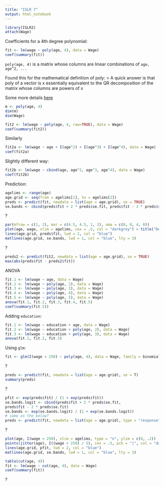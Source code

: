 ```yaml
---
title: "ISLR 7"
output: html_notebook
---
```


```r
library(ISLR2)
attach(Wage)
```

Coefficients for a 4th degree polynomial:

```r
fit <- lm(wage ~ poly(age, 4), data = Wage)
coef(summary(fit))
```
`poly(age, 4)` is a matrix whose columns are linear combinations of `age, age^2, ...`

Found this for the mathematical definition of poly:
> A quick answer is that poly of a vector is x essentially equivalent to the QR decomposition of the matrix whose columns are powers of x 

Some more details [here](https://www.sydney.edu.au/science/chemistry/~mjtj/CHEM3117/Resources/poly_etc.pdf)

```r
m <- poly(age, 4)
dim(m)
dim(Wage)
```

```r
fit2 <- lm(wage ~ poly(age, 4, raw=TRUE), data = Wage)
coef(summary(fit2))
```

Similarly

```r
fit2a <- lm(wage ~ age + I(age^2) + I(age^3) + I(age^4), data = Wage)
coef(fit2a)
```
Slightly different way:

```r
fit2b <- lm(wage ~ cbind(age, age^2, age^3, age^4), data = Wage)
coef(fit2b)
```

Prediction:

```r
agelims <- range(age)
age.grid <- seq(from = agelims[1], to = agelims[2])
preds <- predict(fit, newdata = list(age = age.grid), se = TRUE)
se.bands <- cbind(preds$fit + 2 * preds$se.fit, preds$fit - 2 * preds$se.fit)
```

?
```r
par(mfrow = c(1, 2), mar = c(4.5, 4.5, 1, 1), oma = c(0, 0, 4, 0))
plot(age, wage, xlim = agelims, cex = .5, col = "darkgrey") > title("Degree-4 Polynomial", outer = T)
lines(age.grid, preds$fit, lwd = 2, col = "blue")
matlines(age.grid, se.bands, lwd = 1, col = "blue", lty = 3)
```

?
```r
preds2 <- predict(fit2, newdata = list(age = age.grid), se = TRUE)
max(abs(preds$fit - preds2$fit))
```

ANOVA
```r
fit.1 <- lm(wage ~ age, data = Wage)
fit.2 <- lm(wage ~ poly(age, 2), data = Wage)
fit.3 <- lm(wage ~ poly(age, 3), data = Wage)
fit.4 <- lm(wage ~ poly(age, 4), data = Wage)
fit.5 <- lm(wage ~ poly(age, 5), data = Wage)
anova(fit.1, fit.2, fit.3, fit.4, fit.5)
coef(summary(fit.5))
```

Adding `education`:
```r
fit.1 <- lm(wage ~ education + age, data = Wage)
fit.2 <- lm(wage ~ education + poly(age, 2), data = Wage)
fit.3 <- lm(wage ~ education + poly(age, 3), data = Wage)
anova(fit.1, fit.2, fit.3)
```

Using `glm`:
```r
fit <- glm(I(wage > 250) ~ poly(age, 4), data = Wage, family = binomial)
```

?
```r
preds <- predict(fit, newdata = list(age = age.grid), se = T)
summary(preds)
```

?
```r
pfit <- exp(preds$fit) / (1 + exp(preds$fit))
se.bands.logit <- cbind(preds$fit + 2 * preds$se.fit,
preds$fit - 2 * preds$se.fit)
se.bands <- exp(se.bands.logit) / (1 + exp(se.bands.logit))
# same as the below?
preds <- predict(fit, newdata = list(age = age.grid), type = "response", se = T)
```

?
```r
plot(age, I(wage > 250), xlim = agelims, type = "n", ylim = c(0, .2))
points(jitter(age), I((wage > 250) / 5), cex = .5, pch = "|", col = "darkgrey")
lines(age.grid, pfit, lwd = 2, col = "blue")
matlines(age.grid, se.bands, lwd = 1, col = "blue", lty = 3)
```

```r
table(cut(age, 4))
fit <- lm(wage ~ cut(age, 4), data = Wage)
coef(summary(fit))
```

?